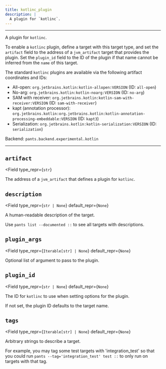 ```yaml
---
title: kotlinc_plugin
description: |
  A plugin for `kotlinc`.
---
```



---

A plugin for `kotlinc`.

To enable a `kotlinc` plugin, define a target with this target type, and set the `artifact` field to the address of a `jvm_artifact` target that provides the plugin. Set the `plugin_id` field to the ID of the plugin if that name cannot be inferred from the `name` of this target.

The standard `kotlinc` plugins are available via the following artifact coordinates and IDs:

- All-open: `org.jetbrains.kotlin:kotlin-allopen:VERSION` (ID: `all-open`)
- No-arg: `org.jetbrains.kotlin:kotlin-noarg:VERSION` (ID: `no-arg`)
- SAM with receiver: `org.jetbrains.kotlin:kotlin-sam-with-receiver:VERSION` (ID: `sam-with-receiver`)
- kapt (annotation processor): `org.jetbrains.kotlin:org.jetbrains.kotlin:kotlin-annotation-processing-embeddable:VERSION` (ID: `kapt3`)
- Serialization: `org.jetbrains.kotlin:kotlin-serialization:VERSION` (ID: `serialization`)

Backend: <span className="color--primary">`pants.backend.experimental.kotlin`</span>

---

<span className={styles.options}>

## `artifact`

<Field
    type_repr={`str`}
>

The address of a `jvm_artifact` that defines a plugin for `kotlinc`.

</Field>

## `description`

<Field
    type_repr={`str | None`}
    default_repr={`None`}
>

A human-readable description of the target.

Use `pants list --documented ::` to see all targets with descriptions.

</Field>

## `plugin_args`

<Field
    type_repr={`Iterable[str] | None`}
    default_repr={`None`}
>

Optional list of argument to pass to the plugin.

</Field>

## `plugin_id`

<Field
    type_repr={`str | None`}
    default_repr={`None`}
>

The ID for `kotlinc` to use when setting options for the plugin.

If not set, the plugin ID defaults to the target name.

</Field>

## `tags`

<Field
    type_repr={`Iterable[str] | None`}
    default_repr={`None`}
>

Arbitrary strings to describe a target.

For example, you may tag some test targets with &#x27;integration_test&#x27; so that you could run `pants --tag='integration_test' test ::` to only run on targets with that tag.

</Field>

</span>
